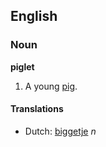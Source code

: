 ==English==
===Noun===
'''piglet'''

#A young [[pig]].

====Translations====
*Dutch: [[biggetje]] ''n''